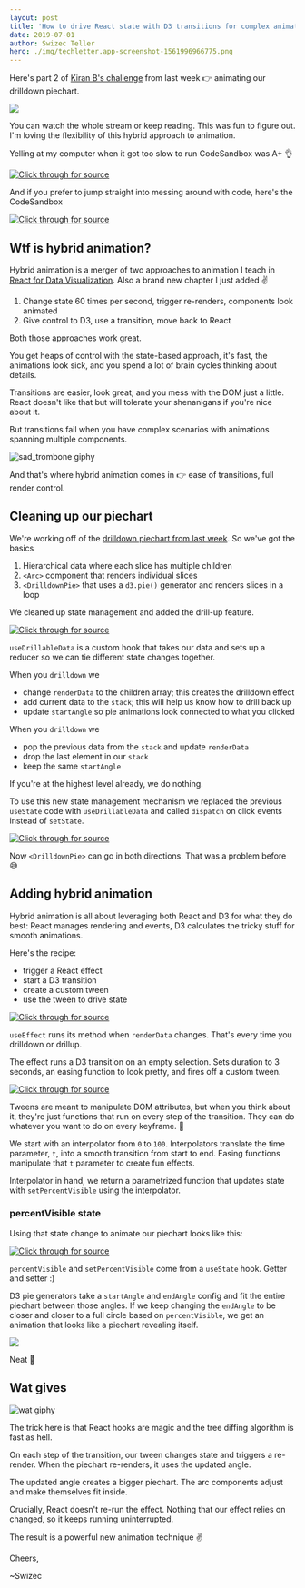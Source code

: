 ```yaml
---
layout: post
title: 'How to drive React state with D3 transitions for complex animation'
date: 2019-07-01
author: Swizec Teller
hero: ./img/techletter.app-screenshot-1561996966775.png
---
```

Here's part 2 of [Kiran B's challenge](https://swizec.com/blog/a-drilldown-piechart-with-react-and-d3/swizec/9140) from last week 👉 animating our drilldown piechart.



![](./img/ygw2Esu.gif)



You can watch the whole stream or keep reading. This was fun to figure out. I'm loving the flexibility of this hybrid approach to animation.



Yelling at my computer when it got too slow to run CodeSandbox was A+ 👌



[![Click through for source](./img/techletter.app-screenshot-1561996966775.png)](https://www.youtube.com/watch?v=LmAFUmmsRyE)



And if you prefer to jump straight into messing around with code, here's the CodeSandbox



[![Click through for source](./img/techletter.app-screenshot-1561996982609.png)](https://codesandbox.io/s/drilldown-piechart-in-react-and-d3-d62y5)



## Wtf is hybrid animation?



Hybrid animation is a merger of two approaches to animation I teach in [React for Data Visualization](https://reactfordataviz.com). Also a brand new chapter I just added ✌️



1. Change state 60 times per second, trigger re-renders, components look animated
2. Give control to D3, use a transition, move back to React



Both those approaches work great.



You get heaps of control with the state-based approach, it's fast, the animations look sick, and you spend a lot of brain cycles thinking about details.



Transitions are easier, look great, and you mess with the DOM just a little. React doesn't like that but will tolerate your shenanigans if you're nice about it.



But transitions fail when you have complex scenarios with animations spanning multiple components.



![sad_trombone giphy](./img/media-3oriOaivTEk4PotVEQ-giphy.gif)



And that's where hybrid animation comes in 👉 ease of transitions, full render control.



## Cleaning up our piechart



We're working off of the [drilldown piechart from last week](https://swizec.com/blog/a-drilldown-piechart-with-react-and-d3/swizec/9140). So we've got the basics



1. Hierarchical data where each slice has multiple children
2. `<Arc>` component that renders individual slices
3. `<DrilldownPie>` that uses a `d3.pie()` generator and renders slices in a loop



We cleaned up state management and added the drill-up feature.



[![Click through for source](./img/techletter.app-screenshot-1561996984642.png)](https://carbon.now.sh/?bg=rgba(255,255,255,1)&t=seti&l=javascript&ds=true&wc=true&wa=true&pv=48px&ph=32px&ln=false&code=function%20useDrillableData(data)%20%7B%0A%20%20const%20initialState%20%3D%20%7B%0A%20%20%20%20renderData%3A%20data%2C%0A%20%20%20%20stack%3A%20%5B%5D%2C%0A%20%20%20%20startAngle%3A%200%0A%20%20%7D%3B%0A%0A%20%20return%20useReducer((state%2C%20action)%20%3D%3E%20%7B%0A%20%20%20%20switch%20(action.type)%20%7B%0A%20%20%20%20%20%20case%20%22drilldown%22%3A%0A%20%20%20%20%20%20%20%20return%20%7B%0A%20%20%20%20%20%20%20%20%20%20renderData%3A%20state.renderData%5Baction.index%5D.children%2C%0A%20%20%20%20%20%20%20%20%20%20stack%3A%20%5B...state.stack%2C%20state.renderData%5D%2C%0A%20%20%20%20%20%20%20%20%20%20startAngle%3A%20action.startAngle%0A%20%20%20%20%20%20%20%20%7D%3B%0A%20%20%20%20%20%20case%20%22drillup%22%3A%0A%20%20%20%20%20%20%20%20if%20(state.stack.length%20%3E%200)%20%7B%0A%20%20%20%20%20%20%20%20%20%20return%20%7B%0A%20%20%20%20%20%20%20%20%20%20%20%20renderData%3A%20state.stack.slice(-1)%5B0%5D%2C%0A%20%20%20%20%20%20%20%20%20%20%20%20stack%3A%20state.stack.slice(0%2C%20-1)%2C%0A%20%20%20%20%20%20%20%20%20%20%20%20startAngle%3A%20state.startAngle%0A%20%20%20%20%20%20%20%20%20%20%7D%3B%0A%20%20%20%20%20%20%20%20%7D%20else%20%7B%0A%20%20%20%20%20%20%20%20%20%20return%20state%3B%0A%20%20%20%20%20%20%20%20%7D%0A%20%20%20%20%20%20default%3A%0A%20%20%20%20%20%20%20%20return%20state%3B%0A%20%20%20%20%7D%0A%20%20%7D%2C%20initialState)%3B%0A%7D)



`useDrillableData` is a custom hook that takes our data and sets up a reducer so we can tie different state changes together.



When you `drilldown` we



- change `renderData` to the children array; this creates the drilldown effect
- add current data to the `stack`; this will help us know how to drill back up
- update `startAngle` so pie animations look connected to what you clicked



When you `drilldown` we



- pop the previous data from the `stack` and update `renderData`
- drop the last element in our `stack`
- keep the same `startAngle`



If you're at the highest level already, we do nothing.



To use this new state management mechanism we replaced the previous `useState` code with `useDrillableData` and called `dispatch` on click events instead of `setState`.



[![Click through for source](./img/techletter.app-screenshot-1561996964164.png)](https://carbon.now.sh/?bg=rgba(255,255,255,1)&t=seti&l=javascript&ds=true&wc=true&wa=true&pv=48px&ph=32px&ln=false&code=const%20DrilldownPie%20%3D%20(%7B%20data%2C%20x%2C%20y%20%7D)%20%3D%3E%20%7B%0A%20%20const%20%5B%7B%20renderData%2C%20startAngle%20%7D%2C%20dispatch%5D%20%3D%20useDrillableData(data)%3B%0A%20%20%0A%20%20%2F%2F%20...%0A%20%20%0A%20%20function%20drilldown(%7B%20startAngle%2C%20index%20%7D)%20%7B%0A%20%20%20%20dispatch(%7B%20type%3A%20%22drilldown%22%2C%20index%2C%20startAngle%20%7D)%3B%0A%20%20%7D%0A%0A%20%20function%20drillup()%20%7B%0A%20%20%20%20dispatch(%7B%20type%3A%20%22drillup%22%20%7D)%3B%0A%20%20%7D)



Now `<DrilldownPie>` can go in both directions. That was a problem before 😅



## Adding hybrid animation



Hybrid animation is all about leveraging both React and D3 for what they do best: React manages rendering and events, D3 calculates the tricky stuff for smooth animations.



Here's the recipe:



- trigger a React effect
- start a D3 transition
- create a custom tween
- use the tween to drive state



[![Click through for source](./img/techletter.app-screenshot-1561996963872.png)](https://carbon.now.sh/?bg=rgba(255,255,255,1)&t=seti&l=javascript&ds=true&wc=true&wa=true&pv=48px&ph=32px&ln=false&code=%20%20useEffect(()%20%3D%3E%20%7B%0A%20%20%20%20d3.selection()%0A%20%20%20%20%20%20.transition(%22pie-reveal%22)%0A%20%20%20%20%20%20.duration(3000)%0A%20%20%20%20%20%20.ease(d3.easeSinInOut)%0A%20%20%20%20%20%20.tween(%22percentVisible%22%2C%20()%20%3D%3E%20%7B%0A%20%20%20%20%20%20%20%20const%20percentInterpolate%20%3D%20d3.interpolate(0%2C%20100)%3B%0A%20%20%20%20%20%20%20%20return%20t%20%3D%3E%20setPercentVisible(percentInterpolate(t))%3B%0A%20%20%20%20%20%20%7D)%3B%0A%20%20%7D%2C%20%5BrenderData%5D)%3B)



`useEffect` runs its method when `renderData` changes. That's every time you drilldown or drillup.



The effect runs a D3 transition on an empty selection. Sets duration to 3 seconds, an easing function to look pretty, and fires off a custom tween.



[![Click through for source](./img/techletter.app-screenshot-1561996963200.png)](https://carbon.now.sh/?bg=rgba(255,255,255,1)&t=seti&l=javascript&ds=true&wc=true&wa=true&pv=48px&ph=32px&ln=false&code=()%20%3D%3E%20%7B%0A%09const%20percentInterpolate%20%3D%20d3.interpolate(0%2C%20100)%3B%0A%09return%20t%20%3D%3E%20setPercentVisible(percentInterpolate(t))%3B%0A%7D)



Tweens are meant to manipulate DOM attributes, but when you think about it, they're just functions that run on every step of the transition. They can do whatever you want to do on every keyframe. 🤔



We start with an interpolator from `0` to `100`. Interpolators translate the time parameter, `t`, into a smooth transition from start to end. Easing functions manipulate that `t` parameter to create fun effects.



Interpolator in hand, we return a parametrized function that updates state with `setPercentVisible` using the interpolator.



### percentVisible state



Using that state change to animate our piechart looks like this:



[![Click through for source](./img/techletter.app-screenshot-1561996980269.png)](https://carbon.now.sh/?bg=rgba(255,255,255,1)&t=seti&l=javascript&ds=true&wc=true&wa=true&pv=48px&ph=32px&ln=false&code=%20%20const%20%5BpercentVisible%2C%20setPercentVisible%5D%20%3D%20useState(0)%3B%0A%0A%20%20const%20pie%20%3D%20d3%0A%20%20%20%20.pie()%0A%20%20%20%20.startAngle(startAngle)%0A%20%20%20%20.endAngle(startAngle%20%2B%20percentVisible%20*%20Math.PI%20*%202)%0A%20%20%20%20.value(d%20%3D%3E%20d.value)%3B)



`percentVisible` and `setPercentVisible` come from a `useState` hook. Getter and setter :)



D3 pie generators take a `startAngle` and `endAngle` config and fit the entire piechart between those angles. If we keep changing the `endAngle` to be closer and closer to a full circle based on `percentVisible`, we get an animation that looks like a piechart revealing itself.



![](./img/ygw2Esu.gif)



Neat 🤘



## Wat gives



![wat giphy](./img/media-3WmWdBzqveXaE-giphy.gif)



The trick here is that React hooks are magic and the tree diffing algorithm is fast as hell.



On each step of the transition, our tween changes state and triggers a re-render. When the piechart re-renders, it uses the updated angle.



The updated angle creates a bigger piechart. The arc components adjust and make themselves fit inside.



Crucially, React doesn't re-run the effect. Nothing that our effect relies on changed, so it keeps running uninterrupted.



The result is a powerful new animation technique ✌️



Cheers,



~Swizec